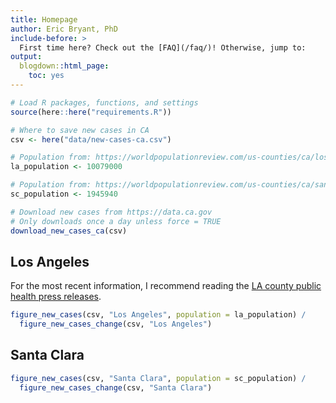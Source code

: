 ```yaml
---
title: Homepage
author: Eric Bryant, PhD
include-before: >
  First time here? Check out the [FAQ](/faq/)! Otherwise, jump to:
output:
  blogdown::html_page:
    toc: yes
---
```


```r
# Load R packages, functions, and settings
source(here::here("requirements.R"))

# Where to save new cases in CA
csv <- here("data/new-cases-ca.csv")

# Population from: https://worldpopulationreview.com/us-counties/ca/los-angeles-county-population
la_population <- 10079000

# Population from: https://worldpopulationreview.com/us-counties/ca/santa-clara-county-population
sc_population <- 1945940

# Download new cases from https://data.ca.gov
# Only downloads once a day unless force = TRUE
download_new_cases_ca(csv)
```

Los Angeles
--------------------------------------------------------------------------------

For the most recent information, I recommend reading the
[LA county public health press releases](http://publichealth.lacounty.gov/media/coronavirus/#news).

```r
figure_new_cases(csv, "Los Angeles", population = la_population) /
  figure_new_cases_change(csv, "Los Angeles")
```


Santa Clara
--------------------------------------------------------------------------------

```r
figure_new_cases(csv, "Santa Clara", population = sc_population) /
  figure_new_cases_change(csv, "Santa Clara")
```
